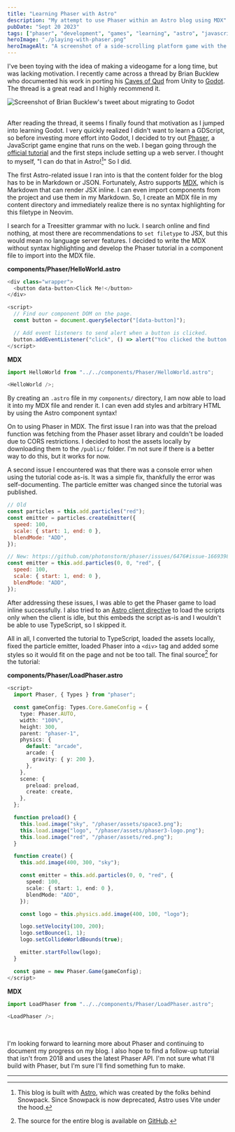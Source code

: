 ```yaml
---
title: "Learning Phaser with Astro"
description: "My attempt to use Phaser within an Astro blog using MDX"
pubDate: "Sept 20 2023"
tags: ["phaser", "development", "games", "learning", "astro", "javascript"]
heroImage: "./playing-with-phaser.png"
heroImageAlt: "A screenshot of a side-scrolling platform game with the Phaser logo superimposed"
---
```


I've been toying with the idea of making a videogame for a long time, but was lacking motivation. I recently came across a thread by Brian Bucklew who documented his work in porting his [Caves of Qud](https://www.cavesofqud.com/) from Unity to [Godot](https://godotengine.org/). The thread is a great read and I highly recommend it.


<div class="wrapper">
  <Image
    class="tweet"
    src={tweetImage}
    alt="Screenshot of Brian Bucklew's tweet about migrating to Godot"
  />
</div>
<br />

After reading the thread, it seems I finally found that motivation as I jumped into learning Godot. I very quickly realized I didn't want to learn a GDScript, so before investing more effort into Godot, I decided to try out [Phaser](https://phaser.io/), a JavaScript game engine that runs on the web. I began going through the [official tutorial](https://phaser.io/learn) and the first steps include setting up a web server. I thought to myself, "I can do that in Astro![^1]" So I did.

The first Astro-related issue I ran into is that the content folder for the blog has to be in Markdown or JSON. Fortunately, Astro supports [MDX](https://mdxjs.com/), which is Markdown that can render JSX inline. I can even import components from the project and use them in my Markdown. So, I create an MDX file in my content directory and immediately realize there is no syntax highlighting for this filetype in Neovim.

I search for a Treesitter grammar with no luck. I search online and find nothing, at most there are recommendations to `set filetype` to JSX, but this would mean no language server features. I decided to write the MDX without syntax highlighting and develop the Phaser tutorial in a component file to import into the MDX file.

**components/Phaser/HelloWorld.astro**

```js
<div class="wrapper">
  <button data-button>Click Me!</button>
</div>

<script>
  // Find our component DOM on the page.
  const button = document.querySelector("[data-button]");

  // Add event listeners to send alert when a button is clicked.
  button.addEventListener("click", () => alert("You clicked the button 🎉"));
</script>
```

**MDX**

```js
import HelloWorld from "../../components/Phaser/HelloWorld.astro";

<HelloWorld />;
```


<HelloWorld />

By creating an `.astro` file in my `components/` directory, I am now able to load it into my MDX file and render it. I can even add styles and arbitrary HTML by using the Astro component syntax!

On to using Phaser in MDX. The first issue I ran into was that the preload function was fetching from the Phaser asset library and couldn't be loaded due to CORS restrictions. I decided to host the assets locally by downloading them to the `/public/` folder. I'm not sure if there is a better way to do this, but it works for now.

A second issue I encountered was that there was a console error when using the tutorial code as-is. It was a simple fix, thankfully the error was self-documenting. The particle emitter was changed since the tutorial was published.

```js
// Old
const particles = this.add.particles("red");
const emitter = particles.createEmitter({
  speed: 100,
  scale: { start: 1, end: 0 },
  blendMode: "ADD",
});

// New: https://github.com/photonstorm/phaser/issues/6476#issue-1669398672
const emitter = this.add.particles(0, 0, "red", {
  speed: 100,
  scale: { start: 1, end: 0 },
  blendMode: "ADD",
});
```

After addressing these issues, I was able to get the Phaser game to load inline successfully. I also tried to an [Astro client directive](https://docs.astro.build/en/reference/directives-reference/#client-directives) to load the scripts only when the client is idle, but this embeds the script as-is and I wouldn't be able to use TypeScript, so I skipped it.


<LoadPhaser />

All in all, I converted the tutorial to TypeScript, loaded the assets locally, fixed the particle emitter, loaded Phaser into a `<div>` tag and added some styles so it would fit on the page and not be too tall. The final source[^2] for the tutorial:

**components/Phaser/LoadPhaser.astro**

```ts
<script>
  import Phaser, { Types } from "phaser";

  const gameConfig: Types.Core.GameConfig = {
    type: Phaser.AUTO,
    width: "100%",
    height: 300,
    parent: "phaser-1",
    physics: {
      default: "arcade",
      arcade: {
        gravity: { y: 200 },
      },
    },
    scene: {
      preload: preload,
      create: create,
    },
  };

  function preload() {
    this.load.image("sky", "/phaser/assets/space3.png");
    this.load.image("logo", "/phaser/assets/phaser3-logo.png");
    this.load.image("red", "/phaser/assets/red.png");
  }

  function create() {
    this.add.image(400, 300, "sky");

    const emitter = this.add.particles(0, 0, "red", {
      speed: 100,
      scale: { start: 1, end: 0 },
      blendMode: "ADD",
    });

    const logo = this.physics.add.image(400, 100, "logo");

    logo.setVelocity(100, 200);
    logo.setBounce(1, 1);
    logo.setCollideWorldBounds(true);

    emitter.startFollow(logo);
  }

  const game = new Phaser.Game(gameConfig);
</script>
```

**MDX**

```js
import LoadPhaser from "../../components/Phaser/LoadPhaser.astro";

<LoadPhaser />;
```

<br />

I'm looking forward to learning more about Phaser and continuing to document my progress on my blog. I also hope to find a follow-up tutorial that isn't from 2018 and uses the latest Phaser API. I'm not sure what I'll build with Phaser, but I'm sure I'll find something fun to make.

---

[^1]: This blog is built with [Astro](https://astro.build/), which was created by the folks behind Snowpack. Since Snowpack is now deprecated, Astro uses Vite under the hood.
[^2]: The source for the entire blog is available on [GitHub](https://github.com/disusered/blog).

